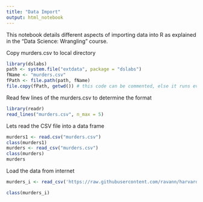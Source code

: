 ---
title: "Data Import"
output: html_notebook
---

This notebook details different aspects of importing data into R as explained in the "Data Science: Wrangling" course.


Copy murders.csv to local directory
```{r}
library(dslabs)
path <- system.file("extdata", package = "dslabs")
fName <- "murders.csv"
fPath <- file.path(path, fName)
file.copy(fPath, getwd()) # this code can be commented, else it runs every time we run notebook
```

Read few lines of the murders.csv to determine the format

```{r}
library(readr)
read_lines("murders.csv", n_max = 5)
```

Lets read the CSV file into a data frame

```{r}
murders1 <- read.csv("murders.csv")
class(murders1)
murders <- read_csv("murders.csv")
class(murders)
murders
```

Load the data from internet

```{r}
murders_i <- read_csv('https://raw.githubusercontent.com/ravann/harvard_xph125/master/6_Wrangling/murders.csv')

```


```{r}
class(murders_i)

```

